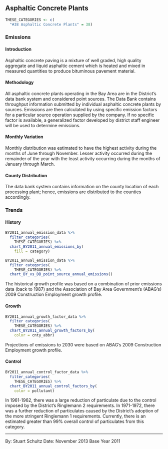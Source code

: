 ## Asphaltic Concrete Plants {#indcom-concrete-asphaltic}

```r
THESE_CATEGORIES <- c(
  "#38 Asphaltic Concrete Plants" = 38)
```

### Emissions 

#### Introduction {-}

Asphaltic concrete paving is a mixture of well graded, high quality aggregate and liquid asphaltic cement which is heated and mixed in measured quantities to produce bituminous pavement material.

#### Methodology {-}

All asphaltic concrete plants operating in the Bay Area are in the District's data bank system and considered point sources. The Data Bank contains throughput information submitted by individual asphaltic concrete plants by sources. Emissions are then calculated by using specific emission factors for a particular source operation supplied by the company. If no specific factor is available, a generalized factor developed by district staff engineer will be used to determine emissions.

#### Monthly Variation {-}

Monthly distribution was estimated to have the highest activity during the months of June through November. Lesser activity occurred during the remainder of the year with the least activity occurring during the months of January through March.

#### County Distribution {-}

The data bank system contains information on the county location of each processing plant; hence, emissions are distributed to the counties accordingly.

### Trends {#indcom-concrete-asphaltic-trend}

#### History {-}

```r
BY2011_annual_emission_data %>%
  filter_categories(
    THESE_CATEGORIES) %>%
  chart_BY2011_annual_emissions_by(
    fill = category) 
```

```r
BY2011_annual_emission_data %>%
  filter_categories(
    THESE_CATEGORIES) %>%
  chart_BY_vs_DB_point_source_annual_emissions()
```

The historical growth profile was based on a combination of prior emissions data (back to 1987) and the Association of Bay Area Government’s (ABAG’s) 2009 Construction Employment growth profile.

#### Growth {-}

```r
BY2011_annual_growth_factor_data %>%
  filter_categories(
    THESE_CATEGORIES) %>%
  chart_BY2011_annual_growth_factors_by(
    color = cnty_abbr) 
```

Projections of emissions to 2030 were based on ABAG’s 2009 Construction Employment growth profile.

#### Control {-}

```r
BY2011_annual_control_factor_data %>%
  filter_categories(
    THESE_CATEGORIES) %>%
  chart_BY2011_annual_control_factors_by(
    color = pollutant)
```

In 1961-1962, there was a large reduction of particulate due to the control imposed by the District's Ringlemann 2 requirements. In 1971-1972, there was a further reduction of particulates caused by the District's adoption of the more stringent Ringlemann 1 requirements. Currently, there is an estimated greater than 99% overall control of particulates from this category.

***

By: Stuart Schultz 
Date: November 2013 
Base Year 2011
